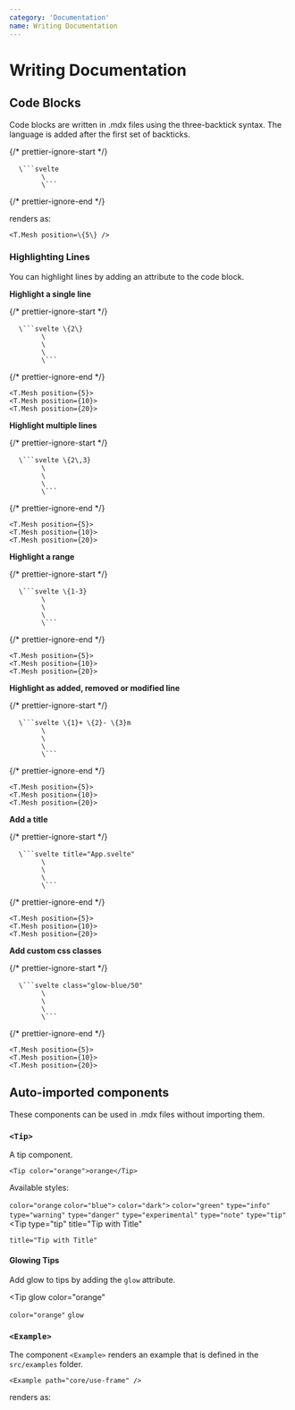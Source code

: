 ```yaml
---
category: 'Documentation'
name: Writing Documentation
---
```


# Writing Documentation

## Code Blocks

Code blocks are written in .mdx files using the three-backtick syntax. The language is added after the first set of backticks.

{/* prettier-ignore-start */}
<pre>
  <code>\```svelte
		\<T.Mesh position=\{5\} />
		\```</code>
</pre>
{/* prettier-ignore-end */}

renders as:

```svelte
<T.Mesh position=\{5\} />
```

### Highlighting Lines

You can highlight lines by adding an attribute to the code block.

**Highlight a single line**

{/* prettier-ignore-start */}
<pre>
  <code>\```svelte \{2\}
		\<T.Mesh position=\{5\}\>
		\<T.Mesh position=\{10\}\>
		\<T.Mesh position=\{20\}\>
		\```</code>
</pre>
{/* prettier-ignore-end */}

```svelte {2}
<T.Mesh position={5}>
<T.Mesh position={10}>
<T.Mesh position={20}>
```

**Highlight multiple lines**

{/* prettier-ignore-start */}
<pre>
  <code>\```svelte \{2\,3}
		\<T.Mesh position=\{5\}\>
		\<T.Mesh position=\{10\}\>
		\<T.Mesh position=\{20\}\>
		\```</code>
</pre>
{/* prettier-ignore-end */}

```svelte {2,3}
<T.Mesh position={5}>
<T.Mesh position={10}>
<T.Mesh position={20}>
```

**Highlight a range**

{/* prettier-ignore-start */}
<pre>
  <code>\```svelte \{1-3}
		\<T.Mesh position=\{5\}\>
		\<T.Mesh position=\{10\}\>
		\<T.Mesh position=\{20\}\>
		\```</code>
</pre>
{/* prettier-ignore-end */}

```svelte {1-3}
<T.Mesh position={5}>
<T.Mesh position={10}>
<T.Mesh position={20}>
```

**Highlight as added, removed or modified line**

{/* prettier-ignore-start */}
<pre>
  <code>\```svelte \{1}+ \{2}- \{3}m
		\<T.Mesh position=\{5\}\>
		\<T.Mesh position=\{10\}\>
		\<T.Mesh position=\{20\}\>
		\```</code>
</pre>
{/* prettier-ignore-end */}

```svelte {1}+ {2}- {3}m
<T.Mesh position={5}>
<T.Mesh position={10}>
<T.Mesh position={20}>
```

**Add a title**

{/* prettier-ignore-start */}
<pre>
  <code>\```svelte title="App.svelte"
		\<T.Mesh position=\{5\}\>
		\<T.Mesh position=\{10\}\>
		\<T.Mesh position=\{20\}\>
		\```</code>
</pre>
{/* prettier-ignore-end */}

```svelte title="App.svelte"
<T.Mesh position={5}>
<T.Mesh position={10}>
<T.Mesh position={20}>
```

**Add custom css classes**

{/* prettier-ignore-start */}
<pre>
  <code>\```svelte class="glow-blue/50"
		\<T.Mesh position=\{5\}\>
		\<T.Mesh position=\{10\}\>
		\<T.Mesh position=\{20\}\>
		\```</code>
</pre>
{/* prettier-ignore-end */}

```svelte class="glow-blue/50"
<T.Mesh position={5}>
<T.Mesh position={10}>
<T.Mesh position={20}>
```

## Auto-imported components

These components can be used in .mdx files without importing them.

### `<Tip>`

A tip component.

```mdx title="example.mdx"
<Tip color="orange">orange</Tip>
```

Available styles:

<Tip color="orange">`color="orange`</Tip>
<Tip color="blue">`color="blue">`</Tip>
<Tip color="dark">`color="dark">`</Tip>
<Tip color="green">`color="green"`</Tip>
<Tip type="info">`type="info"`</Tip>
<Tip type="warning">`type="warning"`</Tip>
<Tip type="danger">`type="danger"`</Tip>
<Tip type="experimental">`type="experimental"`</Tip>
<Tip type="note">`type="note"`</Tip>
<Tip type="tip">`type="tip"`</Tip>
<Tip
  type="tip"
  title="Tip with Title"
>
  `title="Tip with Title"`
</Tip>

#### Glowing Tips

Add glow to tips by adding the `glow` attribute.

<Tip
  glow
  color="orange"
>
  `color="orange"` `glow`
</Tip>

### `<Example>`

The component `<Example>` renders an example that is defined in the `src/examples` folder.

```mdx title="example.mdx"
<Example path="core/use-frame" />
```

renders as:

<Example path="core/use-frame" />
